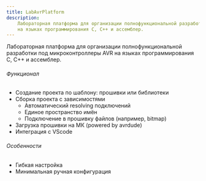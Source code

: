 ```yaml
---
title: LabAvrPlatform
description: 
	Лабораторная платформа для организации полнофункциональной разработки под микроконтроллеры AVR 
	на языках программирования C, C++ и ассемблер. 
---
```


Лабораторная платформа для организации полнофункциональной разработки под микроконтроллеры AVR 
на языках программирования C, C++ и ассемблер. 

###### Функционал 

- Создание проекта по шаблону: прошивки или библиотеки
- Сборка проекта с зависимостями
	* Автоматический resolving подключений  
	* Единое пространство имён 
	* Подключение в прошивку файлов (например, bitmap)
- Загрузка прошивки на МК (powered by avrdude)
- Интеграция с VScode

###### Особенности 

- Гибкая настройка
- Минимальная ручная конфигурация